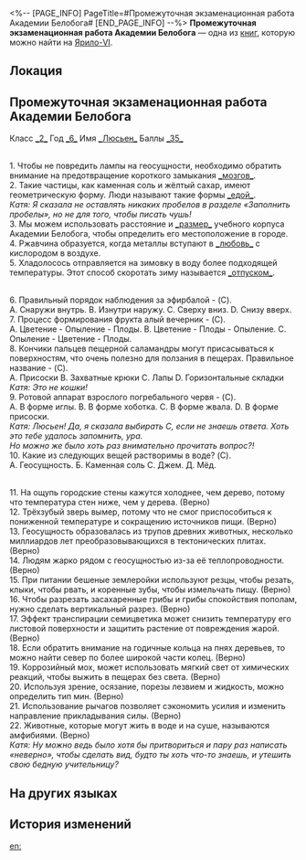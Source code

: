<%-- [PAGE_INFO]
PageTitle=#Промежуточная экзаменационная работа Академии Белобога#
[END_PAGE_INFO] --%>
{{Дополнить}}
{{Книга Инфобокс
|id           = 126
|Название     = 
|Изображение  = Предмет Записи.png
|Мир          = Ярило-VI
|Томов        = 1
|Автор        = <!--нужно добавить-->
|Описание     = Проваленная экзаменационная работа. Кажется, принадлежит мальчику по имени Лаутен.
|Том1         = {{tx}}
|Источник1    = {{tx|Отсутствует источник}}
|Персонажи    = 
|Фракции      = 
}}
'''Промежуточная экзаменационная работа Академии Белобога''' — одна из [[Книги|книг]], которую можно найти на [[Ярило-VI]].

==Локация==
{{Отметка карты|<!--название карты-->|<!--id отметки-->}}

==Промежуточная экзаменационная работа Академии Белобога==
Класс <u>_2_</u> Год <u>_6_</u> Имя <u>_Люсьен_</u> Баллы <u>_35_</u>

{{Размер|32|1. Заполните пробелы}}<br />
1. Чтобы не повредить лампы на геосущности, необходимо обратить внимание на предотвращение короткого замыкания <u>_мозгов_</u>.<br />
2. Такие частицы, как каменная соль и жёлтый сахар, имеют геометрическую форму. Люди называют такие формы <u>_едой_</u>.<br />
''Катя: Я сказала не оставлять никаких пробелов в разделе «Заполнить пробелы», но не для того, чтобы писать чушь!''<br />
3. Мы можем использовать расстояние и <u>_размер_</u> учебного корпуса Академии Белобога, чтобы определить его местоположение в городе.<br />
4. Ржавчина образуется, когда металлы вступают в <u>_любовь_</u> с кислородом в воздухе.<br />
5. Хладолосось отправляется на зимовку в воду более подходящей температуры. Этот способ скоротать зиму называется <u>_отпуском_</u>.

{{Размер|32|2) Вопросы с множественным выбором}}<br />
6. Правильный порядок наблюдения за эфирбалой - (C).<br />
A. Снаружи внутрь. B. Изнутри наружу. C. Сверху вниз. D. Снизу вверх.<br />
7. Процесс формирования фрукта алый вечерник - (C).<br />
A. Цветение - Опыление - Плоды. B. Цветение - Плоды - Опыление. C. Опыление - Цветение - Плоды.<br />
8. Кончики пальцев пещерной саламандры могут присасываться к поверхностям, что очень полезно для ползания в пещерах. Правильное название - (C).<br />
A. Присоски B. Захватные крюки C. Лапы D. Горизонтальные складки<br />
''Катя: Это не кошки!''<br />
9. Ротовой аппарат взрослого погребального червя - (C).<br />
A. В форме иглы. B. В форме хоботка. C. В форме жвала. D. В форме присоски.<br />
''Катя: Люсьен! Да, я сказала выбирать C, если не знаешь ответа. Хоть это тебе удалось запомнить, ура.''<br />
''Но можно же было хоть раз внимательно прочитать вопрос?!''<br />
10. Какие из следующих вещей растворимы в воде? (C).<br />
A. Геосущность. Б. Каменная соль С. Джем. Д. Мёд.




{{Размер|32|3) Верные и неверные утверждения}}<br />
11. На ощупь городские стены кажутся холоднее, чем дерево, потому что температура стен ниже, чем у дерева. (Верно)<br />
12. Трёхзубый зверь вымер, потому что не смог приспособиться к пониженной температуре и сокращению источников пищи. (Верно)<br />
13. Геосущность образовалась из трупов древних животных, несколько миллиардов лет преобразовывающихся в тектонических плитах. (Верно)<br />
14. Людям жарко рядом с геосущностью из-за её теплопроводности. (Верно)<br />
15. При питании бешеные землеройки используют резцы, чтобы резать, клыки, чтобы рвать, и коренные зубы, чтобы измельчать пищу. (Верно)<br />
16. Чтобы разрезать засахаренные грибы и грибы спокойствия пополам, нужно сделать вертикальный разрез. (Верно)<br />
17. Эффект транспирации семицветика может снизить температуру его листовой поверхности и защитить растение от повреждения жарой. (Верно)<br />
18. Если обратить внимание на годичные кольца на пнях деревьев, то можно найти север по более широкой части колец. (Верно)<br />
19. Коррозийный мох, может использовать мягкий свет от химических реакций, чтобы выжить в пещерах без света. (Верно)<br />
20. Используя зрение, осязание, порезы лезвием и жидкость, можно определить тип мин. (Верно)<br />
21. Использование рычагов позволяет сэкономить усилия и изменить направление прикладывания силы. (Верно)<br />
22. Животные, которые могут жить в воде и на суше, называются амфибиями. (Верно)<br />
''Катя: Ну можно ведь было хотя бы притвориться и пару раз написать «неверно», чтобы сделать вид, будто ты хоть что-то знаешь, и утешить свою бедную учительницу?''

==На других языках==
{{На других языках
|en   = Belobog Academy's Mid-Term Exam Paper
|zhs  = 贝洛伯格学院期中测试卷
|zht  = 貝洛伯格學院期中考試卷
|ja   = ベロブルグ学院中間試験の解答用紙
|ko   = 벨로보그 아카데미의 중간고사 시험지
|es   = Examen de mitad del semestre de la Academia de Belobog
|fr   = Copie de l'examen de mi-semestre de l'Académie de Belobog
|ru   = Промежуточная экзаменационная работа Академии Белобога
|th   = ข้อสอบกลางภาคของสถาบัน Belobog
|vi   = Phiếu Thi Trong Học Viện Belobog
|de   = Zwischenprüfung der Belobog-Akademie
|id   = Makalah Ujian Tengah Semester Akademi Belobog
|pt   = Prova Semestral da Academia de Belobog
}}

==История изменений==
{{История изменений|3.5}}

[[en:]]